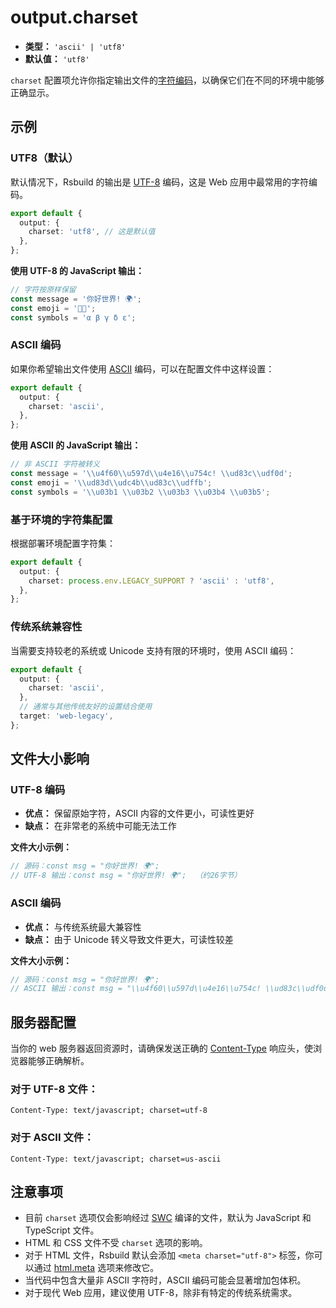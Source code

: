 # output.charset

- **类型：** `'ascii' | 'utf8'`
- **默认值：** `'utf8'`

`charset` 配置项允许你指定输出文件的[字符编码](https://developer.mozilla.org/en-US/docs/Glossary/Character_encoding)，以确保它们在不同的环境中能够正确显示。

## 示例

### UTF8（默认）

默认情况下，Rsbuild 的输出是 [UTF-8](https://developer.mozilla.org/en-US/docs/Glossary/UTF-8) 编码，这是 Web 应用中最常用的字符编码。

```ts title="rsbuild.config.ts"
export default {
  output: {
    charset: 'utf8', // 这是默认值
  },
};
```

**使用 UTF-8 的 JavaScript 输出：**

```js
// 字符按原样保留
const message = '你好世界! 🌍';
const emoji = '👋🏻';
const symbols = 'α β γ δ ε';
```

### ASCII 编码

如果你希望输出文件使用 [ASCII](https://developer.mozilla.org/en-US/docs/Glossary/ASCII) 编码，可以在配置文件中这样设置：

```ts title="rsbuild.config.ts"
export default {
  output: {
    charset: 'ascii',
  },
};
```

**使用 ASCII 的 JavaScript 输出：**

```js
// 非 ASCII 字符被转义
const message = '\\u4f60\\u597d\\u4e16\\u754c! \\ud83c\\udf0d';
const emoji = '\\ud83d\\udc4b\\ud83c\\udffb';
const symbols = '\\u03b1 \\u03b2 \\u03b3 \\u03b4 \\u03b5';
```

### 基于环境的字符集配置

根据部署环境配置字符集：

```ts title="rsbuild.config.ts"
export default {
  output: {
    charset: process.env.LEGACY_SUPPORT ? 'ascii' : 'utf8',
  },
};
```

### 传统系统兼容性

当需要支持较老的系统或 Unicode 支持有限的环境时，使用 ASCII 编码：

```ts title="rsbuild.config.ts"
export default {
  output: {
    charset: 'ascii',
  },
  // 通常与其他传统友好的设置结合使用
  target: 'web-legacy',
};
```

## 文件大小影响

### UTF-8 编码

- **优点：** 保留原始字符，ASCII 内容的文件更小，可读性更好
- **缺点：** 在非常老的系统中可能无法工作

**文件大小示例：**

```js
// 源码：const msg = "你好世界! 🌍";
// UTF-8 输出：const msg = "你好世界! 🌍";  （约26字节）
```

### ASCII 编码

- **优点：** 与传统系统最大兼容性
- **缺点：** 由于 Unicode 转义导致文件更大，可读性较差

**文件大小示例：**

```js
// 源码：const msg = "你好世界! 🌍";
// ASCII 输出：const msg = "\\u4f60\\u597d\\u4e16\\u754c! \\ud83c\\udf0d";  （约46字节）
```

## 服务器配置

当你的 web 服务器返回资源时，请确保发送正确的 [Content-Type](https://developer.mozilla.org/en-US/docs/Web/HTTP/Headers/Content-Type) 响应头，使浏览器能够正确解析。

### 对于 UTF-8 文件：

```
Content-Type: text/javascript; charset=utf-8
```

### 对于 ASCII 文件：

```
Content-Type: text/javascript; charset=us-ascii
```

## 注意事项

- 目前 `charset` 选项仅会影响经过 [SWC](/guide/configuration/swc) 编译的文件，默认为 JavaScript 和 TypeScript 文件。
- HTML 和 CSS 文件不受 `charset` 选项的影响。
- 对于 HTML 文件，Rsbuild 默认会添加 `<meta charset="utf-8">` 标签，你可以通过 [html.meta](/config/html/meta) 选项来修改它。
- 当代码中包含大量非 ASCII 字符时，ASCII 编码可能会显著增加包体积。
- 对于现代 Web 应用，建议使用 UTF-8，除非有特定的传统系统需求。
